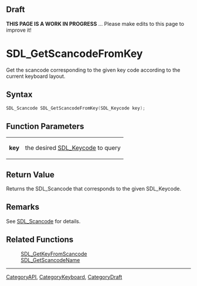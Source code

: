 
== Draft ==

'''THIS PAGE IS A WORK IN PROGRESS''' ... Please make edits to this page to improve it!
= SDL_GetScancodeFromKey =

Get the scancode corresponding to the given key code according to the current keyboard layout.

== Syntax ==

<syntaxhighlight lang='c'>
SDL_Scancode SDL_GetScancodeFromKey(SDL_Keycode key);
</syntaxhighlight>

== Function Parameters ==

{|
|'''key'''
|the desired [[SDL_Keycode]] to query
|}

== Return Value ==

Returns the SDL_Scancode that corresponds to the given SDL_Keycode.

== Remarks ==

See [[SDL_Scancode]] for details.

== Related Functions ==

:[[SDL_GetKeyFromScancode]]
:[[SDL_GetScancodeName]]

----
[[CategoryAPI]], [[CategoryKeyboard]], [[CategoryDraft]]


